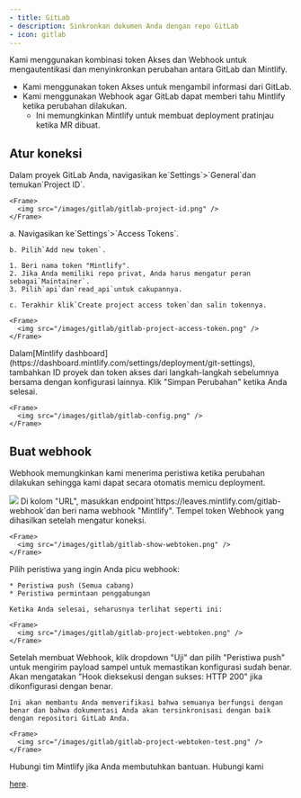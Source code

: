 ```yaml
---
- title: GitLab
- description: Sinkronkan dokumen Anda dengan repo GitLab
- icon: gitlab
---
```


Kami menggunakan kombinasi token Akses dan Webhook untuk mengautentikasi dan menyinkronkan
perubahan antara GitLab dan Mintlify.

* Kami menggunakan token Akses untuk mengambil informasi dari GitLab.
* Kami menggunakan Webhook agar GitLab dapat memberi tahu Mintlify ketika perubahan dilakukan.
  * Ini memungkinkan Mintlify untuk membuat deployment pratinjau ketika MR dibuat.

## Atur koneksi

<Steps>
  <Step title="Temukan ID proyek Anda">
    Dalam proyek GitLab Anda, navigasikan ke`Settings`>`General`dan temukan`Project ID`.

    <Frame>
      <img src="/images/gitlab/gitlab-project-id.png" />
    </Frame>
  </Step>

  <Step title="Buat token akses">
    a. Navigasikan ke`Settings`>`Access Tokens`.

    b. Pilih`Add new token`.

    1. Beri nama token "Mintlify".
    2. Jika Anda memiliki repo privat, Anda harus mengatur peran sebagai`Maintainer`.
    3. Pilih`api`dan`read_api`untuk cakupannya.

    c. Terakhir klik`Create project access token`dan salin tokennya.

    <Frame>
      <img src="/images/gitlab/gitlab-project-access-token.png" />
    </Frame>
  </Step>

  <Step title="Atur koneksi">
    Dalam[Mintlify dashboard](https://dashboard.mintlify.com/settings/deployment/git-settings), tambahkan ID proyek dan token akses dari langkah-langkah sebelumnya bersama dengan konfigurasi lainnya. Klik "Simpan Perubahan" ketika Anda selesai.

    <Frame>
      <img src="/images/gitlab/gitlab-config.png" />
    </Frame>
  </Step>
</Steps>

## Buat webhook

Webhook memungkinkan kami menerima peristiwa ketika perubahan dilakukan sehingga kami dapat
secara otomatis memicu deployment.

<Steps>
  <Step title="Navigasikan ke Pengaturan > Webhook dan klik 'Tambah Webhook baru'">
    <Frame>
      <img src="/images/gitlab/gitlab-webhook.png" />
    </Frame>
  </Step>

  <Step title="Atur URL dan webhook">
    Di kolom "URL", masukkan endpoint`https://leaves.mintlify.com/gitlab-webhook`dan beri nama webhook "Mintlify".
  </Step>

  <Step title="Tempel token">
    Tempel token Webhook yang dihasilkan setelah mengatur koneksi.

    <Frame>
      <img src="/images/gitlab/gitlab-show-webtoken.png" />
    </Frame>
  </Step>

  <Step title="Pilih peristiwa">
    Pilih peristiwa yang ingin Anda picu webhook:

    * Peristiwa push (Semua cabang)
    * Peristiwa permintaan penggabungan

    Ketika Anda selesai, seharusnya terlihat seperti ini:

    <Frame>
      <img src="/images/gitlab/gitlab-project-webtoken.png" />
    </Frame>
  </Step>

  <Step title="Uji Webhook">
    Setelah membuat Webhook, klik dropdown "Uji" dan pilih "Peristiwa push" untuk mengirim payload sampel untuk memastikan konfigurasi sudah benar. Akan mengatakan "Hook dieksekusi dengan sukses: HTTP 200" jika dikonfigurasi dengan benar.

    Ini akan membantu Anda memverifikasi bahwa semuanya berfungsi dengan benar dan bahwa dokumentasi Anda akan tersinkronisasi dengan baik dengan repositori GitLab Anda.

    <Frame>
      <img src="/images/gitlab/gitlab-project-webtoken-test.png" />
    </Frame>
  </Step>
</Steps>

<Note>
  Hubungi tim Mintlify jika Anda membutuhkan bantuan. Hubungi kami

  [here](https://mintlify.com/enterprise).
</Note>

[git-settings]: https://dashboard.mintlify.com/settings/deployment/git-settings
